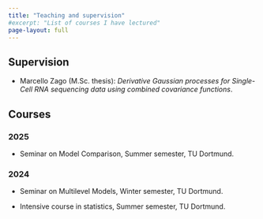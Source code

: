 ```yaml
---
title: "Teaching and supervision"
#excerpt: "List of courses I have lectured"
page-layout: full
---
```

## Supervision

- Marcello Zago (M.Sc. thesis): *Derivative Gaussian processes for Single-Cell RNA sequencing data using combined covariance functions*.

## Courses

### 2025

-   Seminar on Model Comparison, Summer semester, TU Dortmund.

### 2024

-   Seminar on Multilevel Models, Winter semester, TU Dortmund.

-   Intensive course in statistics, Summer semester, TU Dortmund.
